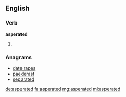 ==English==

===Verb===
'''asperated'''

# {{en-past of|asperate}}

===Anagrams===
* [[date rapes#English|date rapes]]
* [[paederast#English|paederast]]
* [[separated#English|separated]]

[[de:asperated]]
[[fa:asperated]]
[[mg:asperated]]
[[ml:asperated]]